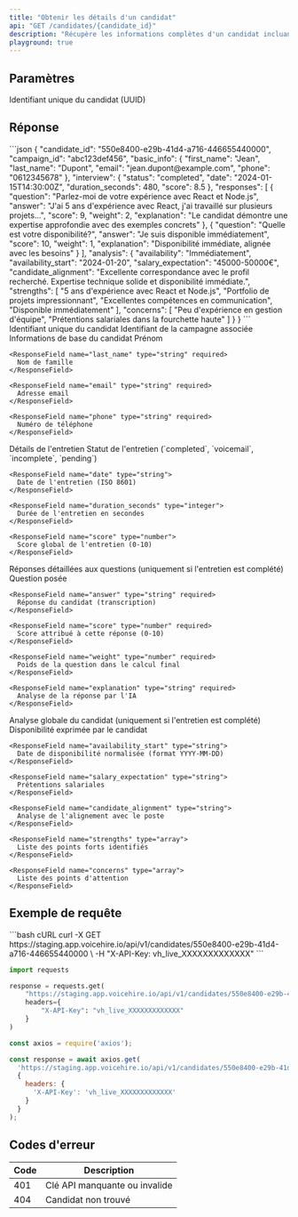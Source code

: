 ```yaml
---
title: "Obtenir les détails d'un candidat"
api: "GET /candidates/{candidate_id}"
description: "Récupère les informations complètes d'un candidat incluant ses réponses d'entretien"
playground: true
---
```


## Paramètres

<ParamField path="candidate_id" type="string" required>
  Identifiant unique du candidat (UUID)
</ParamField>

## Réponse

<ResponseExample>
```json
{
  "candidate_id": "550e8400-e29b-41d4-a716-446655440000",
  "campaign_id": "abc123def456",
  "basic_info": {
    "first_name": "Jean",
    "last_name": "Dupont",
    "email": "jean.dupont@example.com",
    "phone": "0612345678"
  },
  "interview": {
    "status": "completed",
    "date": "2024-01-15T14:30:00Z",
    "duration_seconds": 480,
    "score": 8.5
  },
  "responses": [
    {
      "question": "Parlez-moi de votre expérience avec React et Node.js",
      "answer": "J'ai 5 ans d'expérience avec React, j'ai travaillé sur plusieurs projets...",
      "score": 9,
      "weight": 2,
      "explanation": "Le candidat démontre une expertise approfondie avec des exemples concrets"
    },
    {
      "question": "Quelle est votre disponibilité?",
      "answer": "Je suis disponible immédiatement",
      "score": 10,
      "weight": 1,
      "explanation": "Disponibilité immédiate, alignée avec les besoins"
    }
  ],
  "analysis": {
    "availability": "Immédiatement",
    "availability_start": "2024-01-20",
    "salary_expectation": "45000-50000€",
    "candidate_alignment": "Excellente correspondance avec le profil recherché. Expertise technique solide et disponibilité immédiate.",
    "strengths": [
      "5 ans d'expérience avec React et Node.js",
      "Portfolio de projets impressionnant",
      "Excellentes compétences en communication",
      "Disponible immédiatement"
    ],
    "concerns": [
      "Peu d'expérience en gestion d'équipe",
      "Prétentions salariales dans la fourchette haute"
    ]
  }
}
```
</ResponseExample>

<ResponseField name="candidate_id" type="string" required>
  Identifiant unique du candidat
</ResponseField>

<ResponseField name="campaign_id" type="string" required>
  Identifiant de la campagne associée
</ResponseField>

<ResponseField name="basic_info" type="object" required>
  Informations de base du candidat
  
  <Expandable title="Propriétés">
    <ResponseField name="first_name" type="string" required>
      Prénom
    </ResponseField>
    
    <ResponseField name="last_name" type="string" required>
      Nom de famille
    </ResponseField>
    
    <ResponseField name="email" type="string" required>
      Adresse email
    </ResponseField>
    
    <ResponseField name="phone" type="string" required>
      Numéro de téléphone
    </ResponseField>
  </Expandable>
</ResponseField>

<ResponseField name="interview" type="object" required>
  Détails de l'entretien
  
  <Expandable title="Propriétés">
    <ResponseField name="status" type="string" required>
      Statut de l'entretien (`completed`, `voicemail`, `incomplete`, `pending`)
    </ResponseField>
    
    <ResponseField name="date" type="string">
      Date de l'entretien (ISO 8601)
    </ResponseField>
    
    <ResponseField name="duration_seconds" type="integer">
      Durée de l'entretien en secondes
    </ResponseField>
    
    <ResponseField name="score" type="number">
      Score global de l'entretien (0-10)
    </ResponseField>
  </Expandable>
</ResponseField>

<ResponseField name="responses" type="array">
  Réponses détaillées aux questions (uniquement si l'entretien est complété)
  
  <Expandable title="Propriétés de chaque réponse">
    <ResponseField name="question" type="string" required>
      Question posée
    </ResponseField>
    
    <ResponseField name="answer" type="string" required>
      Réponse du candidat (transcription)
    </ResponseField>
    
    <ResponseField name="score" type="number" required>
      Score attribué à cette réponse (0-10)
    </ResponseField>
    
    <ResponseField name="weight" type="number" required>
      Poids de la question dans le calcul final
    </ResponseField>
    
    <ResponseField name="explanation" type="string" required>
      Analyse de la réponse par l'IA
    </ResponseField>
  </Expandable>
</ResponseField>

<ResponseField name="analysis" type="object">
  Analyse globale du candidat (uniquement si l'entretien est complété)
  
  <Expandable title="Propriétés">
    <ResponseField name="availability" type="string">
      Disponibilité exprimée par le candidat
    </ResponseField>
    
    <ResponseField name="availability_start" type="string">
      Date de disponibilité normalisée (format YYYY-MM-DD)
    </ResponseField>
    
    <ResponseField name="salary_expectation" type="string">
      Prétentions salariales
    </ResponseField>
    
    <ResponseField name="candidate_alignment" type="string">
      Analyse de l'alignement avec le poste
    </ResponseField>
    
    <ResponseField name="strengths" type="array">
      Liste des points forts identifiés
    </ResponseField>
    
    <ResponseField name="concerns" type="array">
      Liste des points d'attention
    </ResponseField>
  </Expandable>
</ResponseField>

## Exemple de requête

<CodeGroup>
```bash cURL
curl -X GET https://staging.app.voicehire.io/api/v1/candidates/550e8400-e29b-41d4-a716-446655440000 \
  -H "X-API-Key: vh_live_XXXXXXXXXXXXX"
```

```python Python
import requests

response = requests.get(
    "https://staging.app.voicehire.io/api/v1/candidates/550e8400-e29b-41d4-a716-446655440000",
    headers={
        "X-API-Key": "vh_live_XXXXXXXXXXXXX"
    }
)
```

```javascript Node.js
const axios = require('axios');

const response = await axios.get(
  'https://staging.app.voicehire.io/api/v1/candidates/550e8400-e29b-41d4-a716-446655440000',
  {
    headers: {
      'X-API-Key': 'vh_live_XXXXXXXXXXXXX'
    }
  }
);
```
</CodeGroup>

## Codes d'erreur

| Code | Description |
|------|-------------|
| 401 | Clé API manquante ou invalide |
| 404 | Candidat non trouvé |